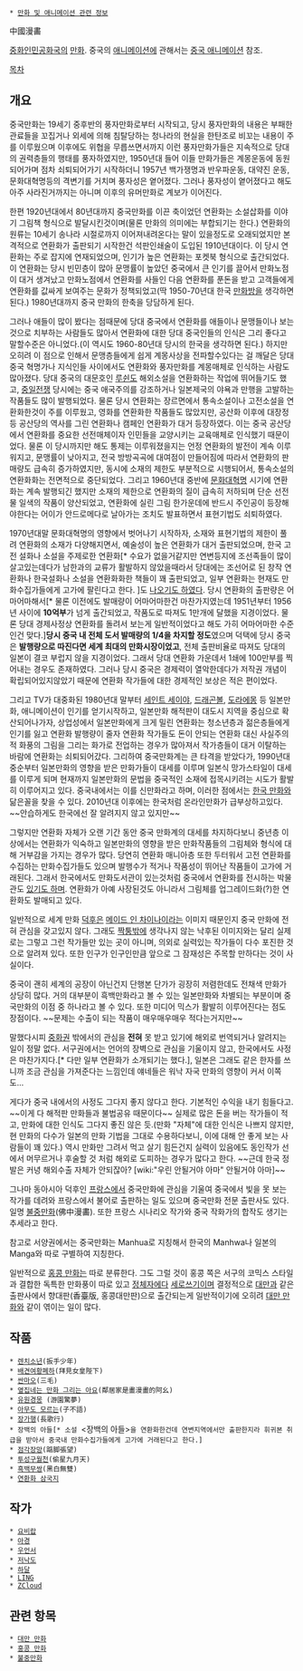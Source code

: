  * [[만화 및 애니메이션 관련 정보]]

中國漫畵

[[중화인민공화국]]의 [[만화]].
중국의 [[애니메이션]]에 관해서는 [[중국 애니메이션]] 참조.

[[목차]]
== 개요 ==
중국만화는 19세기 중후반의 풍자만화로부터 시작되고, 당시 풍자만화의 내용은 부패한 관료들을 꼬집거나 외세에 의해 침탈당하는 청나라의 현실을 한탄조로 비꼬는 내용이 주를 이루웠으며 이후에도 위협을 무릅쓰면서까지 이런 풍자만화가들은 지속적으로 당대의 권력층들의 행태를 풍자하였지만, 1950년대 들어 이들 만화가들은 계몽운동에 동원되어가며 점차 쇠퇴되어가기 시작하더니 1957년 백가쟁명과 반우파운동, 대약진 운동, 문화대혁명등의 격변기를 거치며 풍자성은 옅어졌다. 그러나 풍자성이 옅어졌다고 해도 아주 사라진거까지는 아니며 이후의 유머만화로 계보가 이어진다.

한편 1920년대에서 80년대까지 중국만화를 이끈 축이었던 연환화는 소설삽화를 이야기 그림책 형식으로 발달시킨것이며(물론 만화의 의미에는 부합되기는 한다.) 연환화의 원류는 10세기 송나라 시절로까지 이어져내려온다는 말이 있을정도로 오래되었지만 본격적으로 연환화가 출판되기 시작한건 석판인쇄술이 도입된 1910년대이다. 이 당시 연환화는 주로 잡지에 연재되었으며, 인기가 높은 연환화는 포켓북 형식으로 출간되었다. 이 연환화는 당시 빈민층이 많아 문맹률이 높았던 중국에서 큰 인기를 끌어서 만화노점이 대거 생겨났고 만화노점에서 연환화를 사들인 다음 연환화를 푼돈을 받고 고객들에게 연환화를 값싸게 보여주는 문화가 정책되었고(딱 1950-70년대 한국 [[만화방]]을 생각하면 된다.) 1980년대까지 중국 만화의 한축을 당담하게 된다.

그러나 애들이 많이 봤다는 점때문에 당대 중국에서 연환화를 애들이나 문맹들이나 보는 것으로 치부하는 사람들도 많아서 연환화에 대한 당대 중국인들의 인식은 그리 좋다고 말할수준은 아니었다.(이 역시도 1960-80년대 당시의 한국을 생각하면 된다.) 하지만 오히려 이 점으로 인해서 문맹층들에게 쉽게 계몽사상을 전파할수있다는 걸 깨달은 당대 중국 혁명가나 지식인들 사이에서도 연환화와 풍자만화를 계몽매체로 인식하는 사람도 많아졌다. 당대 중국의 대문호인 [[루쉰]]도 해외소설을 연환화하는 작업에 뛰어들기도 했고, [[중일전쟁]] 당시에는 중국 애국주의를 강조하거나 일본제국의 야욕과 만행을 고발하는 작품들도 많이 발행되었다. 물론 당시 연환화는 장르면에서 통속소설이나 고전소설을 연환화한것이 주를 이루웠고, 영화를 연환화한 작품들도 많았지만, 공산화 이후에 대장정등 공산당의 역사를 그린 연환화나 캠페인 연환화가 대거 등장하였다. 이는 중국 공산당에서 연환화를 중요한 선전매체이자 인민들을 교양시키는 교육매체로 인식했기 때문이었다. 물론 이 당시까지만 해도 통제는 이루워졌을지는 언정 연환화의 발전이 계속 이루워지고, 문맹률이 낮아지고, 전국 방방곡곡에 대여점이 만들어짐에 따라서 연환화의 판매량도 급속히 증가하였지만, 동시에 소재의 제한도 부분적으로 시행되어서, 통속소설의 연환화화는 전면적으로 중단되었다. 그리고 1960년대 중반에 [[문화대혁명]] 시기에 연환화는 계속 발행되긴 했지만 소재의 제한으로 연환화의 질이 급속히 저하되며 단순 선전물 일색의 작품이 양산되었고, 연환화에 실린 그림 한가운데에 반드시 주인공이 등장해야한다는 어이가 안드로메다로 날아가는 조치도 발표하면서 표현기법도 쇠퇴하였다.

1970년대말 문화대혁명의 영향에서 벗어나기 시작하자, 소재와 표현기법의 제한이 풀려 연환화의 소재가 다양해지면서, 예술성이 높은 연환화가 대거 출판되었으며, 한국 고전 설화나 소설을 주제로한 연환화[* 수요가 없을거같지만 연변등지에 조선족들이 많이 살고있는데다가 남한과의 교류가 활발하지 않았을때라서 당대에는 조선어로 된 창작 연환화나 한국설화나 소설을 연환화화한 책들이 꽤 출판되었고, 일부 연환화는 현재도 만화수집가들에게 고가에 팔린다고 한다. ]도 [http://book4949.co.kr/shop/shopdetail.html?branduid=39464&search=&sort=brandname 나오기도 하였다]. 당시 연환화의 출판량은 어마어마해서[* 물론 이전에도 발매량이 어마어마한건 마찬가지였는데 1951년부터 1956년 사이에 '''10억부'''가 넘게 출간되었고, 작품도로 따져도 1만개에 달했을 지경이었다. 물론 당대 경제사정상 연환화를 돌려서 보는게 일반적이었다고 해도 가히 어마어마한 수준인건 맞다.]'''당시 중국 내 전체 도서 발매량의 1/4을 차지할 정도'''였으며 덕택에 당시 중국은 '''발행량으로 따진다면 세계 최대의 만화시장이었고''', 전체 출판비율로 따져도 당대의 일본이 결코 부럽지 않을 지경이었다. 그래서 당대 연환화 가운데서 1쇄에 100만부를 찍어내는 경우도 존재하였다. 그러나 당시 중국은 경제력이 열악한데다가 저작권 개념이 확립되어있지않았기 때문에 연환화 작가들에 대한 경제적인 보상은 적은 편이었다.

그리고 TV가 대중화된 1980년대 말부터 [[세인트 세이야]], [[드래곤볼]], [[도라에몽]] 등 일본만화, 애니메이션이 인기를 얻기시작하고, 일본만화 해적판이 대도시 지역을 중심으로 확산되어나가자, 상업성에서 일본만화에게 크게 밀린 연환화는 청소년층과 젊은층들에게 인기를 잃고 연환화 발행량이 줄자 연환화 작가들도 돈이 안되는 연환화 대신 사실주의적 화풍의 그림을 그리는 화가로 전업하는 경우가 많아져서 작가층들이 대거 이탈하는 바람에 연환화는 쇠퇴되어갔다. 그리하여 중국만화계는 큰 타격을 받았다가, 1990년대 중순부터 일본만화의 영향을 받은 만화가들이 대세를 이루며 일본식 망가스타일이 대세를 이루게 되며 현재까지 일본만화의 문법을 중국적인 소재에 접목시키려는 시도가 활발히 이루어지고 있다. 중국내에서는 이를 신만화라고 하며, 이러한 점에서는 [[한국 만화]]와 닮은꼴을 찾을 수 있다. 2010년대 이후에는 한국처럼 온라인만화가 급부상하고있다. ~~안습하게도 한국에선 잘 알려지지 않고 있지만~~

그렇지만 연환화 자체가 오랜 기간 동안 중국 만화계의 대세를 차지하다보니 중년층 이상에서는 연환화가 익숙하고 일본만화의 영향을 받은 만화작품들의 그림체와 형식에 대해 거부감을 가지는 경우가 많다. 당연히 연환화 매니아층 또한 두터워서 고전 연환화를 수집하는 만화수집가들도 있으며 발행수가 적거나 작품성이 뛰어난 작품들이 고가에 거래된다. 그래서 한국에서도 만화도서관이 있는것처럼 중국에서 연환화를 전시하는 박물관도 [http://korean.people.com.cn/84967/11111527.html 있기도 하며]. 연환화가 아예 사장된것도 아니라서 그림체를 업그레이드화(?)한 연환화도 발매되고 있다.

일반적으로 세계 만화 [[덕후]]은 [[메이드 인 차이나]]이라는 이미지 때문인지 중국 만화에 전혀 관심을 갖고있지 않다. 그래도 [[짝퉁]]밖에 생각나지 않는 낙후된 이미지와는 달리 실제로는 그렇고 그런 작가들만 있는 곳이 아니며, 의외로 실력있는 작가들이 다수 포진한 것으로 알려져 있다. 또한 인구가 인구인만큼 앞으로 그 잠재성은 주목할 만하다는 것이 사실이다.

중국이 괜히 세계의 공장이 아닌건지 단행본 단가가 굉장히 저렴한데도 전채색 만화가 상당히 많다. 거의 대부분이 흑백만화라고 볼 수 있는 일본만화와 차별되는 부분이며 중국만화의 이점 중 하나라고 볼 수 있다. 또한 미디어 믹스가 활발히 이루어진다는 점도 장점이다. ~~문제는 수출이 되는 작품이 매우매우매우 적다는거지만~~

말했다시피 [[중화권]] 밖에서의 관심을 '''전혀''' 못 받고 있기에 해외로 번역되거나 알려지는 일이 정말 없다. 서구권에서는 언어의 장벽으로 관심을 기울이지 않고, 한국에서도 사정은 마찬가지다.[* 다만 일부 연환화가 소개되기는 했다.], 일본은 그래도 같은 한자를 쓰니까 조금 관심을 가져준다는 느낌인데 얘네들은 워낙 자국 만화의 영향이 커서 이쪽도...

게다가 중국 내에서의 사정도 그다지 좋지 않다고 한다. 기본적인 수익을 내기 힘들다고. ~~이게 다 해적판 만화들과 불법공유 때문이다~~ 실제로 많은 돈을 버는 작가들이 적고, 만화에 대한 인식도 그다지 좋진 않은 듯.(만화 "자체"에 대한 인식은 나쁘지 않지만, 현 만화의 다수가 일본의 만화 기법을 그대로 수용하다보니, 이에 대해 안 좋게 보는 사람들이 꽤 있다.) 역시 만화만 그려서 먹고 살기 힘든건지 실력이 있음에도 동인작가 선에서 머무르거나 후술할 것 처럼 해외로 도피하는 경우가 많다고 한다. ~~근데 한국 정발은 커녕 해외수출 자체가 안되잖아? [wiki:"우린 안될거야 아마" 안될거야 아마]~~ 

그나마 동아시아 덕후인 [[프랑스]]에서 중국만화에 관심을 기울여 중국에서 빛을 못 보는 작가를 데려와 프랑스에서 불어로 출판하는 일도 있으며 중국만화 전문 출판사도 있다. 일명 [[불중만화]](佛中漫畵). 또한 프랑스 시나리오 작가와 중국 작화가의 합작도 생기는 추세라고 한다.

참고로 서양권에서는 중국만화는 Manhua로 지칭해서 한국의 Manhwa나 일본의 Manga와 따로 구별하여 지칭한다.

일반적으로 [[홍콩 만화]]는 따로 분류한다. 그도 그럴 것이 홍콩 쪽은 서구의 코믹스 스타일과 결합한 독특한 만화풍이 따로 있고 [[정체자]]에다 [[세로쓰기]]이며 결정적으로 [[대만]]과 같은 출판사에서 향대판(香臺版, 홍콩대만판)으로 출간되는게 일반적이기에 오히려 [[대만 만화]]와 같이 엮이는 일이 많다.

== 작품 ==
 * [[렌치소년]](扳手少年)
 * [[배견여황폐하]](拜見女皇陛下)
 * [[싼마오]](三毛)
 * [[옆집네는 만화 그리는 아요]](鄰居家是畫漫畫的​​阿幺)
 * [[유원경몽]] (游園驚夢)
 * [[아무도 모르는]](子不語)
 * [[장가행]](長歌行)
 * 장백의 아들[* 소설 <장백의 아들>을 연환화한건데 연변지역에서만 출판한지라 휘귀본 취급을 받아서 중국내 만화수집가들에게 고가에 거래된다고 한다.]
 * [[점각장망]](踮脚張望)
 * [[투성구월천]](偷星九月天)
 * [[흑백무쌍]](黑白無雙)
 * [[연환화 삼국지]]

== 작가 ==
 * [[요비랍]]
 * [[아경]]
 * [[우언서]]
 * [[저낙도]]
 * [[하달]]
 * [[LING]]
 * [[ZCloud]]

== 관련 항목 ==
 * [[대만 만화]]
 * [[홍콩 만화]]
 * [[불중만화]]
